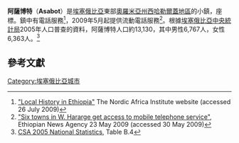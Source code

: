 {{Infobox Settlement
|official_name          = 阿薩博特
|other_name             = Asabot
|native_name            =  <!-- for cities whose native name is not in English -->
|nickname               = 
|settlement_type        = 
|motto                  = 
|image_skyline          = 
|imagesize              = 300px
|image_caption          = 
|image_flag             = 
|flag_size              =
|image_seal             = 
|seal_size              =
|image_shield           = 
|shield_size            =
|city_logo              =
|citylogo_size          =
|image_map              =
|mapsize                = 
|map_caption            = 
|image_map1             = 
|mapsize1               = 
|map_caption1           = 
|image_dot_map          =
|dot_mapsize            =
|dot_map_caption        =
|dot_x =  |dot_y =
|pushpin_map            = 
|pushpin_label_position = <!-- the position of the pushpin label: left, right, top, bottom, none -->
|pushpin_map_caption    = 
|pushpin_mapsize        =
|subdivision_type       = 國家
|subdivision_name       = {{flagcountry|Ethiopia}}
|subdivision_type1      = 州
|subdivision_name1      = [[奧羅米亞州|奧羅米亞州]]
|subdivision_type2      = 地區
|subdivision_name2      = [[西哈勒爾蓋地區|西哈勒爾蓋地區]]
|subdivision_type3      = 
|subdivision_name3      = 
|subdivision_type4      = 
|subdivision_name4      = 
|government_footnotes   =
|government_type        =
|leader_title           = 
|leader_name            = 
|leader_title1          =  <!-- for places with, say, both a mayor and a city manager -->
|leader_name1           =
|leader_title2          =
|leader_name2           =
|leader_title3          =
|leader_name3           =
|leader_title4          =
|leader_name4           =
|established_title      =  
|established_date       = 
|established_title2     =  <!-- Incorporated (town) -->
|established_date2      = 
|established_title3     =  <!-- Incorporated (city) -->
|established_date3      = 
|area_magnitude         = 
|unit_pref                = <!--Enter: Imperial, if Imperial (metric) is desired-->
|area_footnotes           =
|area_total_km2           = <!-- ALL fields dealing with a measurements are subject to automatic unit conversion-->
|area_land_km2            = <!--See table @ Template:Infobox Settlement for details on automatic unit conversion-->
|area_water_km2           = 
|area_total_sq_mi         = 
|area_land_sq_mi          = 
|area_water_sq_mi         = 
|area_water_percent       = 
|area_urban_km2           = 
|area_urban_sq_mi         = 
|area_metro_km2           = 
|area_metro_sq_mi         = 
|population_as_of               = 2005
|population_footnotes           = 
|population_note                = 
|population_total               =13,130
|population_density_km2         = 
|population_density_sq_mi       = 
|population_metro               =
|population_density_metro_km2   =
|population_density_metro_sq_mi =
|population_urban               = 
|population_density_urban_km2   =
|population_density_urban_sq_mi =
|population_blank1_title        =
|population_blank1              =
|population_density_blank1_km2 =   
|population_density_blank1_sq_mi = 
|timezone               = [[東非時間|東非時間]]
|utc_offset             = +3
|timezone_DST           = 
|utc_offset_DST         = 
|latd=8 |latm=31 |latNS=N
|longd=40 |longm=02 |longEW=E
|elevation_footnotes    =  <!--for references: use <ref> </ref> tags-->
|elevation_m            = 
|elevation_ft           = 
|postal_code_type       =  <!-- enter ZIP code, Postcode, Post code, Postal code... -->
|postal_code            =
|area_code              =
|blank_name             =
|blank_info             =
|blank1_name            =
|blank1_info            =
|website                = 
|footnotes              = 
}}

'''阿薩博特'''（'''Asabot'''）是[[埃塞俄比亞|埃塞俄比亞]]東部[[奧羅米亞州|奧羅米亞州]][[西哈勒爾蓋地區|西哈勒爾蓋地區]]的小鎮，座標{{Coord|9|15|N|40|34|E}}。鎮中有電話服務<ref name=NAI-web>[http://130.238.24.99/library/resources/dossiers/local_history_of_ethiopia/A/ORTARG.pdf "Local History in Ethiopia"] {{webarchive|url=https://web.archive.org/web/20070927023043/http://130.238.24.99/library/resources/dossiers/local_history_of_ethiopia/A/ORTARG.pdf |date=2007-09-27 }} The Nordic Africa Institute website (accessed 26 July 2009)</ref>，2009年5月起提供流動電話服務<ref>[http://www.ena.gov.et/EnglishNews/2009/May/23May09/88181.htm "Six towns in W. Hararge get access to mobile telephone service"]{{dead link|date=十一月 2017 |bot=InternetArchiveBot }}, Ethiopian News Agency 23 May 2009 (accessed 30 May 2009)</ref>。根據[[埃塞俄比亞中央統計局|埃塞俄比亞中央統計局]]2005年人口普查的資料，阿薩博特人口約13,130，其中男性6,767人，女性6,363人。<ref>[http://www.csa.gov.et/text_files/2005_national_statistics.htm CSA 2005 National Statistics], Table B.4</ref>

==參考文獻==
{{reflist}}

{{coord|09|15|00|N|40|34|00|E|region:ET_type:city|display=title}}

[[Category:埃塞俄比亞城市|Category:埃塞俄比亞城市]]